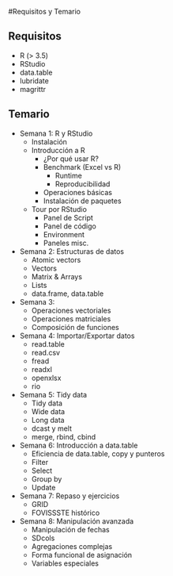 #Requisitos y Temario

## Requisitos

- R (> 3.5)
- RStudio
- data.table
- lubridate
- magrittr

## Temario

- Semana 1: R y RStudio
    - Instalación
    - Introducción a R
        - ¿Por qué usar R? 
        - Benchmark (Excel vs R)
            - Runtime
            - Reproducibilidad
        - Operaciones básicas
        - Instalación de paquetes
    - Tour por RStudio
        - Panel de Script
        - Panel de código
        - Environment
        - Paneles misc.

- Semana 2: Estructuras de datos
    - Atomic vectors
    - Vectors
    - Matrix & Arrays
    - Lists
    - data.frame, data.table

- Semana 3: 
    - Operaciones vectoriales
    - Operaciones matriciales
    - Composición de funciones

- Semana 4: Importar/Exportar datos
    - read.table
    - read.csv
    - fread
    - readxl
    - openxlsx
    - rio

- Semana 5: Tidy data
    - Tidy data
    - Wide data
    - Long data
    - dcast y melt
    - merge, rbind, cbind

- Semana 6: Introducción a data.table
    - Eficiencia de data.table, copy y punteros
    - Filter
    - Select
    - Group by
    - Update

- Semana 7: Repaso y ejercicios
    - GRID
    - FOVISSSTE histórico

- Semana 8: Manipulación avanzada
    - Manipulación de fechas
    - SDcols
    - Agregaciones complejas
    - Forma funcional de asignación
    - Variables especiales
